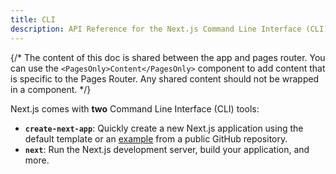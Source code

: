 ```yaml
---
title: CLI
description: API Reference for the Next.js Command Line Interface (CLI) tools.
---
```


{/* The content of this doc is shared between the app and pages router. You can use the `<PagesOnly>Content</PagesOnly>` component to add content that is specific to the Pages Router. Any shared content should not be wrapped in a component. */}

Next.js comes with **two** Command Line Interface (CLI) tools:

- **`create-next-app`**: Quickly create a new Next.js application using the default template or an [example](https://github.com/vercel/next.js/tree/canary/examples) from a public GitHub repository.
- **`next`**: Run the Next.js development server, build your application, and more.
